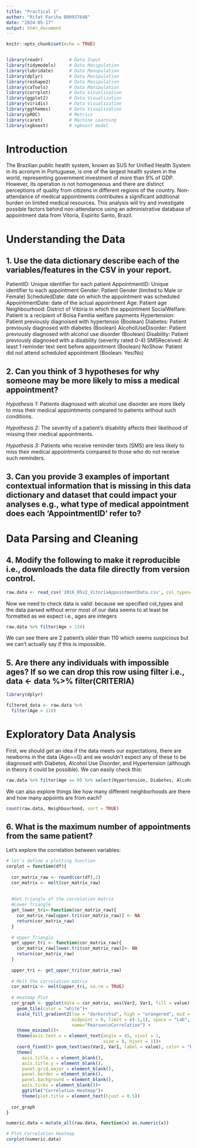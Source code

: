 ```yaml
---
title: "Practical 1"
author: "Rifat Fariha B00937648"
date: "2024-05-17"
output: html_document
---
```


```r
knitr::opts_chunk$set(echo = TRUE)


library(readr)          # Data Input
library(tidymodels)     # Data Manipulation
library(lubridate)      # Data Manupulation
library(dplyr)          # Data Manipulation
library(reshape2)       # Data Manipulation
library(caTools)        # Data Manipulation
library(corrplot)       # Data Visualisation
library(ggplot2)        # Data Visualization
library(viridis)        # Data Visualization
library(ggthemes)       # Data Visualization
library(pROC)           # Metrics
library(caret)          # Machine Learning
library(xgboost)        # xgboost model
```

# Introduction

The Brazilian public health system, known as SUS for Unified Health System in its acronym in Portuguese, is one of the largest health system in the world, representing government investment of more than 9% of GDP. However, its operation is not homogeneous and there are distinct perceptions of quality from citizens in different regions of the country. Non-attendance of medical appointments contributes a significant additional burden on limited medical resources. This analysis will try and investigate possible factors behind non-attendance using an administrative database of appointment data from Vitoria, Espírito Santo, Brazil.

# Understanding the Data

## 1. Use the data dictionary describe each of the variables/features in the CSV in your report.

PatientID: Unique identifier for each patient 
AppointmentID: Unique identifier to each appointment 
Gender: Patient Gender (limited to Male or Female)
ScheduledDate: date on which the appointment was scheduled
AppointmentDate: date of the actual appointment
Age: Patient age
Neighbourhood: District of Vitória in which the appointment 
SocialWelfare: Patient is a recipient of Bolsa Família welfare payments
Hypertension: Patient previously diagnoised with hypertensio (Boolean)
Diabetes: Patient previously diagnosed with diabetes (Boolean)
AlcoholUseDisorder: Patient previously diagnosed with alcohol use disorder (Boolean)
Disability: Patient previously diagnosed with a disability (severity rated 0-4)
SMSReceived: At least 1 reminder text sent before appointment (Boolean)
NoShow: Patient did not attend scheduled appointment (Boolean: Yes/No)

## 2. Can you think of 3 hypotheses for why someone may be more likely to miss a medical appointment?

*Hypothesis 1:* Patients diagnosed with alcohol use disorder are more likely to miss their medical appointments compared to patients without such conditions.

*Hypothesis 2:* The severity of a patient's disability affects their likelihood of missing their medical appointments.

*Hypothesis 3:* Patients who receive reminder texts (SMS) are less likely to miss their medical appointments compared to those who do not receive such reminders.

## 3. Can you provide 3 examples of important contextual information that is missing in this data dictionary and dataset that could impact your analyses e.g., what type of medical appointment does each 'AppointmentID' refer to?



# Data Parsing and Cleaning

## 4. Modify the following to make it reproducible i.e., downloads the data file directly from version control.

```r
raw.data <- read_csv('2016_05v2_VitoriaAppointmentData.csv', col_types='fffTTifllllflf')
```

Now we need to check data is valid: because we specified col_types and the data parsed without error most of our data seems to at least be formatted as we expect i.e., ages are integers

```r
raw.data %>% filter(Age > 110)
```

We can see there are 2 patient’s older than 110 which seems suspicious but we can’t actually say if this is impossible.

## 5. Are there any individuals with impossible ages? If so we can drop this row using filter i.e., data <- data %>% filter(CRITERIA)

```r
library(dplyr)

filtered_data <- raw.data %>%
  filter(Age > 110)
```

# Exploratory Data Analysis

First, we should get an idea if the data meets our expectations, there are newborns in the data (Age==0) and we wouldn’t expect any of these to be diagnosed with Diabetes, Alcohol Use Disorder, and Hypertension (although in theory it could be possible). We can easily check this:

```r
raw.data %>% filter(Age == 0) %>% select(Hypertension, Diabetes, AlcoholUseDisorder) %>% unique()
```

We can also explore things like how many different neighborhoods are there and how many appoints are from each?

```r
count(raw.data, Neighbourhood, sort = TRUE)
```

## 6. What is the maximum number of appointments from the same patient?

Let’s explore the correlation between variables:

```r
# let's define a plotting function
corplot = function(df){
  
  cor_matrix_raw <- round(cor(df),2)
  cor_matrix <- melt(cor_matrix_raw)
  
  
  #Get triangle of the correlation matrix
  #Lower Triangle
  get_lower_tri<-function(cor_matrix_raw){
    cor_matrix_raw[upper.tri(cor_matrix_raw)] <- NA
    return(cor_matrix_raw)
  }
  
  # Upper Triangle
  get_upper_tri <- function(cor_matrix_raw){
    cor_matrix_raw[lower.tri(cor_matrix_raw)]<- NA
    return(cor_matrix_raw)
  }
  
  upper_tri <- get_upper_tri(cor_matrix_raw)
  
  # Melt the correlation matrix
  cor_matrix <- melt(upper_tri, na.rm = TRUE)
  
  # Heatmap Plot
  cor_graph <- ggplot(data = cor_matrix, aes(Var2, Var1, fill = value))+
    geom_tile(color = "white")+
    scale_fill_gradient2(low = "darkorchid", high = "orangered", mid = "grey50", 
                         midpoint = 0, limit = c(-1,1), space = "Lab", 
                         name="Pearson\nCorrelation") +
    theme_minimal()+ 
    theme(axis.text.x = element_text(angle = 45, vjust = 1, 
                                     size = 8, hjust = 1))+
    coord_fixed()+ geom_text(aes(Var2, Var1, label = value), color = "black", size = 2) +
    theme(
      axis.title.x = element_blank(),
      axis.title.y = element_blank(),
      panel.grid.major = element_blank(),
      panel.border = element_blank(),
      panel.background = element_blank(),
      axis.ticks = element_blank())+
      ggtitle("Correlation Heatmap")+
      theme(plot.title = element_text(hjust = 0.5))
  
  cor_graph
}

numeric.data = mutate_all(raw.data, function(x) as.numeric(x))

# Plot Correlation Heatmap
corplot(numeric.data)
```


